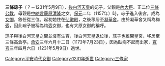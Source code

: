 '''三條琮子'''（？－1231年5月9日），[[後白河天皇|後白河天皇]]的妃子，父親是[[內大臣|內大臣]]、正二位[[三條公教|三條公教]]，母親是[[中納言|中納言]][[藤原清隆|藤原清隆]]之女。[[保元|保元]]二年（1157年）時，琮子進入後宮，成為[[女御|女御]]，敘任從三位。起初她住在[[弘徽殿|弘徽殿]]，之後移居至[[凝華舍|凝華舍]]。由於凝華舍又稱為梅壺，因此琮子被稱為梅壺女御，也有大原女御的稱呼。

琮子與後白河天皇之間並沒有生育，後白河天皇退位後，琮子也離開皇宮，移居至三條高倉亭。[[承安_(日本)|承安]]三年六月十二日（1173年7月23日），因為臥病不起而出家，[[寬喜|寬喜]]三年四月六日（1231年5月9日）過世。

[[Category:平安時代女御|Category:平安時代女御]]
[[Category:1231年逝世|Category:1231年逝世]]
[[Category:三條家|Category:三條家]]